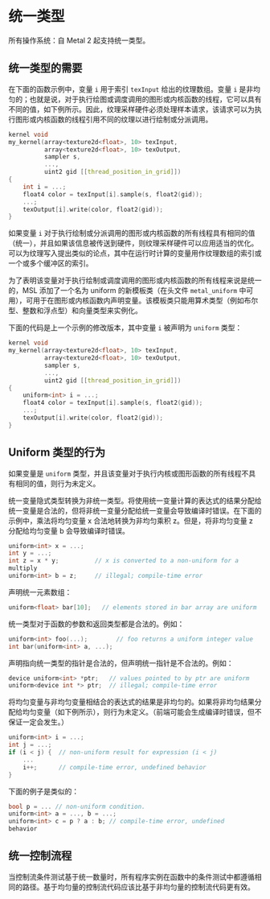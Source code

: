 # 统一类型

<ToBePolishedAfterTranslation />

<OriginalPDF title="2.14 Uniform Type" />

所有操作系统：自 Metal 2 起支持统一类型。

## 统一类型的需要

在下面的函数示例中，变量 `i` 用于索引 `texInput` 给出的纹理数组。变量 `i` 是非均匀的；也就是说，对于执行绘图或调度调用的图形或内核函数的线程，它可以具有不同的值，如下例所示。因此，纹理采样硬件必须处理样本请求，该请求可以为执行图形或内核函数的线程引用不同的纹理以进行绘制或分派调用。

```cpp
kernel void
my_kernel(array<texture2d<float>, 10> texInput,
          array<texture2d<float>, 10> texOutput,
          sampler s,
          ...,
          uint2 gid [[thread_position_in_grid]])
{
    int i = ...;
    float4 color = texInput[i].sample(s, float2(gid));
    ...;
    texOutput[i].write(color, float2(gid));
}
```

如果变量 `i` 对于执行绘制或分派调用的图形或内核函数的所有线程具有相同的值（统一），并且如果该信息被传送到硬件，则纹理采样硬件可以应用适当的优化。可以为纹理写入提出类似的论点，其中在运行时计算的变量用作纹理数组的索引或一个或多个缓冲区的索引。

为了表明该变量对于执行绘制或调度调用的图形或内核函数的所有线程来说是统一的，MSL 添加了一个名为 uniform 的新模板类（在头文件 `metal_uniform` 中可用），可用于在图形或内核函数内声明变量。该模板类只能用算术类型（例如布尔型、整数和浮点型）和向量类型来实例化。

下面的代码是上一个示例的修改版本，其中变量 `i` 被声明为 `uniform` 类型：

```cpp
kernel void
my_kernel(array<texture2d<float>, 10> texInput,
          array<texture2d<float>, 10> texOutput,
          sampler s,
          ...,
          uint2 gid [[thread_position_in_grid]])
{
    uniform<int> i = ...;
    float4 color = texInput[i].sample(s, float2(gid));
    ...;
    texOutput[i].write(color, float2(gid));
}
```

## Uniform 类型的行为

如果变量是 `uniform` 类型，并且该变量对于执行内核或图形函数的所有线程不具有相同的值，则行为未定义。

统一变量隐式类型转换为非统一类型。将使用统一变量计算的表达式的结果分配给统一变量是合法的，但将非统一变量分配给统一变量会导致编译时错误。在下面的示例中，乘法将均匀变量 x 合法地转换为非均匀乘积 z。但是，将非均匀变量 z 分配给均匀变量 b 会导致编译时错误。

```cpp
uniform<int> x = ...;
int y = ...;
int z = x * y;          // x is converted to a non-uniform for a
multiply
uniform<int> b = z;     // illegal; compile-time error
```

声明统一元素数组：

```cpp
uniform<float> bar[10];   // elements stored in bar array are uniform
```

统一类型对于函数的参数和返回类型都是合法的。例如：

```cpp
uniform<int> foo(...);        // foo returns a uniform integer value
int bar(uniform<int> a, ...);
```

声明指向统一类型的指针是合法的，但声明统一指针是不合法的。例如：

```cpp
device uniform<int> *ptr;   // values pointed to by ptr are uniform
uniform<device int *> ptr;  // illegal; compile-time error
```

将均匀变量与非均匀变量相结合的表达式的结果是非均匀的。如果将非均匀结果分配给均匀变量（如下例所示），则行为未定义。（前端可能会生成编译时错误，但不保证一定会发生。）

```cpp
uniform<int> i = ...;
int j = ...;
if (i < j) {  // non-uniform result for expression (i < j)
    ...
    i++;      // compile-time error, undefined behavior
}
```

下面的例子是类似的：

```cpp
bool p = ... // non-uniform condition.
uniform<int> a = ..., b = ...;
uniform<int> c = p ? a : b; // compile-time error, undefined
behavior
```

## 统一控制流程

当控制流条件测试基于统一数量时，所有程序实例在函数中的条件测试中都遵循相同的路径。基于均匀量的控制流代码应该比基于非均匀量的控制流代码更有效。
